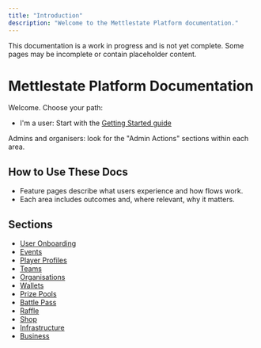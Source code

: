 ```yaml
---
title: "Introduction"
description: "Welcome to the Mettlestate Platform documentation."
---
```


<Warning>
  This documentation is a work in progress and is not yet complete. Some pages may be incomplete or contain placeholder content.
</Warning>

# Mettlestate Platform Documentation

Welcome. Choose your path:

- I'm a user: Start with the [Getting Started guide](/quick-start)

Admins and organisers: look for the "Admin Actions" sections within each area.

## How to Use These Docs

- Feature pages describe what users experience and how flows work.
- Each area includes outcomes and, where relevant, why it matters.

## Sections

- [User Onboarding](/user-onboarding/login-process)
- [Events](/events/overview)
- [Player Profiles](/players/customisation)
- [Teams](/teams/overview)
- [Organisations](/organisations/overview)
- [Wallets](/finance/wallets)
- [Prize Pools](/finance/prize-pools)
- [Battle Pass](/engagement/battle-pass)
- [Raffle](/engagement/raffle)
- [Shop](/engagement/shop)
- [Infrastructure](/infrastructure/overview)
- [Business](/business/overview)